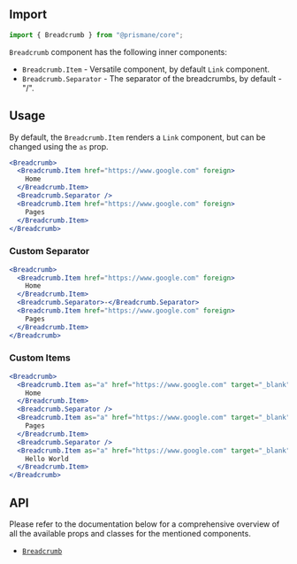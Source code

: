 ## Import

```js
import { Breadcrumb } from "@prismane/core";
```

`Breadcrumb` component has the following inner components:

- `Breadcrumb.Item` - Versatile component, by default `Link` component.
- `Breadcrumb.Separator` - The separator of the breadcrumbs, by default - "/".

## Usage

By default, the `Breadcrumb.Item` renders a `Link` component, but can be changed using the `as` prop.

```jsx
<Breadcrumb>
  <Breadcrumb.Item href="https://www.google.com" foreign>
    Home
  </Breadcrumb.Item>
  <Breadcrumb.Separator />
  <Breadcrumb.Item href="https://www.google.com" foreign>
    Pages
  </Breadcrumb.Item>
</Breadcrumb>
```

### Custom Separator

```jsx
<Breadcrumb>
  <Breadcrumb.Item href="https://www.google.com" foreign>
    Home
  </Breadcrumb.Item>
  <Breadcrumb.Separator>-</Breadcrumb.Separator>
  <Breadcrumb.Item href="https://www.google.com" foreign>
    Pages
  </Breadcrumb.Item>
</Breadcrumb>
```

### Custom Items

```jsx
<Breadcrumb>
  <Breadcrumb.Item as="a" href="https://www.google.com" target="_blank">
    Home
  </Breadcrumb.Item>
  <Breadcrumb.Separator />
  <Breadcrumb.Item as="a" href="https://www.google.com" target="_blank">
    Pages
  </Breadcrumb.Item>
  <Breadcrumb.Separator />
  <Breadcrumb.Item as="a" href="https://www.google.com" target="_blank">
    Hello World
  </Breadcrumb.Item>
</Breadcrumb>
```

## API

Please refer to the documentation below for a comprehensive overview of all the available props and classes for the mentioned components.

- [`Breadcrumb`](/docs/components-api/breadcrumb-api)
